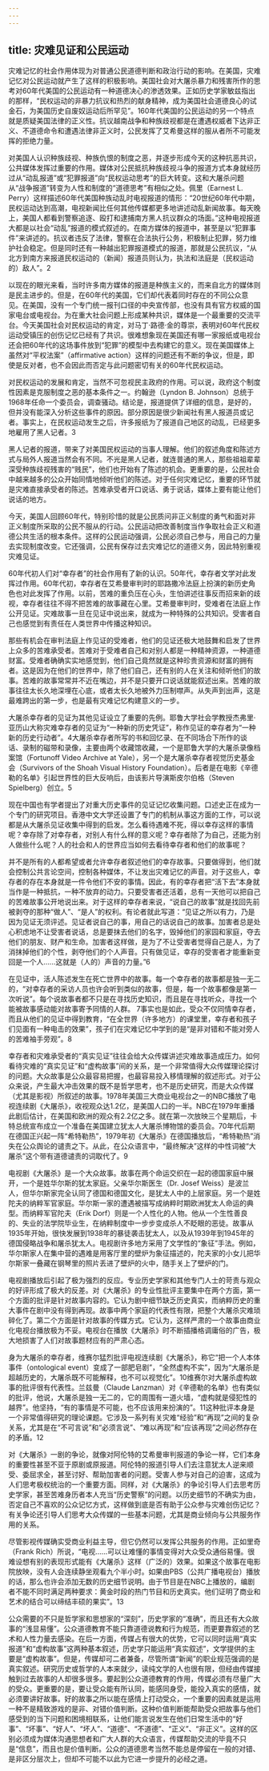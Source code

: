 ```yaml
---
---
---
```

title: 灾难见证和公民运动
---




灾难记忆的社会作用体现为对普通公民道德判断和政治行动的影响。在美国，灾难记忆对公民运动就产生了这样的积极影响。美国社会对大屠杀暴力和残害所作的思考对60年代美国的公民运动有一种道德决心的渗透效果。正如历史学家敏兹指出的那样，“民权运动的非暴力抗议和热烈的献身精神，成为美国社会道德良心的试金石，为美国历史自废奴运动后所罕见”。160年代美国的公民运动的另一个特点就是质疑美国法律的正义性。抗议越南战争和种族歧视都是在遭遇权威者下达非正义、不道德命令和遭遇法律非正义时，公民发挥了艾希曼这样的服从者所不可能发挥的拒绝力量。

对美国人认识种族歧视、种族仇恨的制度之恶，并逐步形成今天的这种抗恶共识，公共媒体发挥过重要的作用。媒体对公民抵抗种族歧视斗争的报道方式本身就经历过从“动乱报道”或“犯罪报道”向“民权运动思考”的巨大转变。这和大屠杀问题从“战争报道”转变为人性和制度的“道德思考”有相似之处。佩里（Earnest L. Perry）这样描述60年代美国种族动乱时电视报道的情形：“20世纪60年代中期，民权运动达到高潮，电视新闻比任何其他传媒都更多地讲述动乱新闻故事。每天晚上，美国人都看到警察追逐、殴打和逮捕南方黑人抗议群众的场面。”这种电视报道大都是以社会“动乱”报道的模式叙述的。在南方媒体的报道中，甚至是以“犯罪事件”来讲述的。抗议者违反了法律，警察在合法执行公务，积极制止犯罪，努力维护社会稳定。但是同时还有一种越出犯罪报道模式的报道，那就是公民抗议，“从北方到南方来报道民权运动的（新闻）报道员则认为，执法和法庭是（民权运动的）敌人”。2

以现在的眼光来看，当时许多南方媒体的报道是种族主义的，而来自北方的媒体则是民主进步的。但是，在60年代的美国，它们却代表着同时存在的不同公众意见。在美国，没有一个专门统一报刊口径的中央宣传部，也没有具有官方权威的国家电台或电视台。为在重大社会问题上形成某种共识，媒体是一个最重要的交流平台。今天美国社会对民权运动的肯定，对马丁·路德·金的尊崇，表明对60年代民权运动受镇压的创伤记忆已经有了共识。很难想象现在美国还有哪一家报纸或电视台还会把60年代的这场事件放到“犯罪”的模型中去构建它的意义。现在美国媒体上虽然对“平权法案”（affirmative action）这样的问题还有不断的争议，但是，即使是反对者，也不会因此而否定与此问题密切有关的60年代民权运动。

对民权运动的发展和肯定，当然不可忽视民主政府的作用。可以说，政府这个制度性因素是克服制度之恶的基本条件之一。约翰逊（Lyndon B. Johnson）总统于1968年任命一个委员会，调查骚动。结论是，报道提供了详细的信息，是好的，但并没有能深入分析这些事件的原因。部分原因是很少新闻社有黑人报道员或记者。事实上，在民权运动发生之后，许多报纸为了报道自己地区的动乱，已经更多地雇用了黑人记者。3

黑人记者的报道，带来了对美国民权运动的当事人理解。他们的叙述角度和陈述方式与局外人报道当然会有不同。不光是黑人记者，就连普通的黑人，那些祖祖辈辈深受种族歧视残害的“贱民”，他们也开始有了陈述的机会。更重要的是，公民社会中越来越多的公众开始同情地倾听他们的陈述。对于任何灾难记忆，重要的环节就是灾难直接承受者的陈述。苦难承受者开口说话、勇于说话，媒体上要有能让他们说话的地方。

今天，美国人回顾60年代，特别珍惜的就是公民质问非正义制度的勇气和面对非正义制度所采取的公民不服从的行动。公民运动把改善制度当作争取社会正义和道德公共生活的根本条件。这样的公民运动强调，公民必须自己参与，用自己的力量去实现制度改变。它还强调，公民有保存过去灾难记忆的道德义务，因此特别重视灾难见证。

60年代初人们对“幸存者”的社会作用有了新的认识。50年代，幸存者文学对此发挥过作用。60年代初，幸存者在艾希曼审判时的耶路撒冷法庭上扮演的新历史角色也对此发挥了作用。以前，苦难的重负压在心头，生怕讲述往事反而招来新的歧视，幸存者往往不得不把苦难的故事藏在心里。艾希曼审判时，受难者在法庭上作公开见证。灾难故事一旦在见证中说出来，就成为一种特殊的公共知识。受害者自己也感觉到有责任在人类世界中传播这种知识。

那些有机会在审判法庭上作见证的受难者，他们的见证还极大地鼓舞和启发了世界上众多的苦难承受者。苦难对于受难者自己和对别人都是一种精神资源，一种道德财富。受难者确确实实地感觉到，他们自己竟然就是这种珍贵资源和财富的拥有者。这是因为在他们的世界中，除了他们自己，还有别的人在关注和倾听他们的故事。苦难的故事常常并不近在嘴边，并不是只要开口说话就能叙述出来。苦难的故事往往太长久地深埋在心底，或者太长久地被外力压制噤声。从失声到出声，这是最难跨出的第一步，也是最有灾难记忆构建意义的一步。

大屠杀幸存者的见证为其他见证设立了重要的先例。耶鲁大学社会学教授杰弗里·亚历山大称灾难幸存者的见证为“一种新的历史凭证”，称作见证的幸存者为“一种新的历史行动者”。4大屠杀幸存者所写的书和回忆录、在不同场合下所作的谈话、录制的磁带和录像，主要由两个收藏馆收藏，一个是耶鲁大学的大屠杀录像档案馆（Fortunoff Video Archive at Yale），另一个是大屠杀幸存者视觉历史基金会（Survivors of the Shoah Visual History Foundation）。后者是在电影《辛德勒的名单》引起世界性的巨大反响后，由该影片导演斯皮尔伯格（Steven Spielberg）创立。5

现在中国也有学者提出了对重大历史事件的见证记忆收集问题。口述史正在成为一个专门的研究项目。香港中文大学还设置了专门的机制从事这方面的工作，可以说都是从大屠杀见证收集中得到的启发。怎么看待遇难不死，得以幸存这样的事情呢？幸存除了对幸存者，对别人有什么样的意义呢？幸存者除了为自己，还能为别人做些什么呢？人的社会和人的世界应当如何去看待幸存者和他们的故事呢？

并不是所有的人都希望或者允许幸存者叙述他们的幸存故事。只要做得到，他们就会控制公共言论空间，控制各种媒体，不让发出灾难记忆的声音。对于这些人，幸存者的存在本身就是一件令他们不安的事情。因此，有的幸存者把“活下去”本身就当作是一种抵抗，一种不放弃的动力。只要受害者还活着，总有一天他可以把自己的苦难故事公开地说出来。对于这样的幸存者来说，“说自己的故事”就是找回先前被剥夺的那种“做人”、“是人”的权利。有论者就此写道：“见证之所以有力，乃是因为见证无须评述。见证者说自己的事，用自己的话说自己的故事。加害者总是处心积虑地不让受害者说话，总是要抹去他们的名字，毁掉他们的家园和家庭，夺去他们的朋友、财产和生命。加害者这样做，是为了不让受害者觉得自己是人，为了消抹掉他们的个性，剥夺他们的个人声音。只有做见证，幸存的受害者才能重新变回是一个人……这就是（人的）声音的力量。”6

在见证中，活人陈述发生在死亡世界中的故事。每一个幸存者的故事都是独一无二的，“对幸存者的采访人员也许会听到类似的故事，但是，每一个故事都像是第一次听说”。每个说故事者都不只是在寻找历史知识，而且是在寻找听众，寻找一个能被故事感动能对故事寄予同情的人群。 7事实也是如此，受众不仅同情幸存者，而且从他们的见证中得到教育，“在全世界（许多地方）的课堂里，幸存者和孩子们见面有一种电击的效果”，孩子们在灾难记忆中学到的是“是非对错和不能对旁人的苦难袖手旁观”。8

幸存者和灾难承受者的“真实见证”往往会给大众传媒讲述灾难故事造成压力。如何看待灾难的“真实见证”和“虚构故事”间的关系，是一个非常值得大众传媒理论探讨的问题。大众故事是公众最容易把握，也最容易投入移情理解的叙述形式。对于公众来说，产生最大冲击效果的既不是哲学思考，也不是历史研究，而是大众传媒（尤其是影视）所叙述的故事。1978年美国三大商业电视台之一的NBC播放了电视连续剧《大屠杀》，收视观众达1.2亿，是美国人口的一半。NBC在1979年重播此剧后估计，在美国和欧洲的观众有2.2亿之多。就在第一次放映三个星期后，卡特总统宣布成立一个准备在美国建立犹太人大屠杀博物馆的委员会。70年代后期在德国正兴起一阵“希特勒热”，1979年初《大屠杀》在德国播放后，“希特勒热”消失在公众舆论的谴责之下。从此，在公众语言中，“最终解决”这样的中性词被“大屠杀”这个带有道德谴责的词取代了。9

电视剧《大屠杀》是一个大众故事。故事在两个命运交织在一起的德国家庭中展开，一个是姓华尔斯的犹太家庭。父亲华尔斯医生（Dr. Josef Weiss）是波兰人，但华尔斯家完全认同了德国和德国文化，是犹太人中的上层家庭。另一个是姓陀夫的纳粹军官家庭。华尔斯一家的遭遇被描写成纳粹时期欧洲犹太人命运的典型。而纳粹军官陀夫（Erik Dorf）则是一个人性化的人物。他从一个生性善良的、失业的法学院毕业生，在纳粹制度中一步步变成杀人不眨眼的恶徒。故事从1935年开始，很快发展到1938年的暴徒袭击犹太人，以及从1939年到1945年的德国侵略战争和屠杀犹太人。电视剧许多地方采用了文学性的“象征”手法。例如，华尔斯家人在集中营的遇难是用客厅里的壁炉为象征描述的，陀夫家的小女儿把华尔斯家一叠藏在钢琴里的照片丢进了壁炉的火中，随手关上了壁炉的门。

电视剧播放后引起了极为强烈的反应。专业历史学家和其他专门人士的苛责与观众的好评形成了极大的反差。对《大屠杀》的专业性批评主要集中在两个方面，第一个方面的批评是针对故事内容的。它认为剧中细节缺乏历史真实，而纳粹历史的重大事件在剧中没有得到再现。故事中两个家庭的代表性有限，把整个大屠杀灾难琐碎化了。第二个方面是针对故事的传媒方式。它认为，这样严肃的一个故事由商业化电视台播放极为不妥。电视台在播放《大屠杀》时不断插播格调庸俗的广告，极大地损害了人们对故事题材应有的严肃心态。

身为大屠杀的幸存者，维赛尔猛烈批评电视连续剧《大屠杀》，称它“把一个人本体事件（ontological event）变成了一部肥皂剧”，“全然虚构不实”，因为“大屠杀是超越历史的，大屠杀既不可能解释，也不可以视觉化”。10维赛尔对大屠杀虚构故事的批评很有代表性。兰兹曼（Claude Lanzman）对《辛德勒的名单》也有类似的批评，他说，大屠杀是独一无二的，它的周围有一道火墙，“虚构就是侵犯性的越界”。他坚持，“有的事情是不可能，也不应该用来扮演的”。11这种批评本身是一个非常值得研究的理论课题。它涉及一系列有关灾难“经验”和“再现”之间的复杂关系，尤其是在“不可言说”和“必须言说”、“难以再现”和“应该再现”之间必然存在的矛盾。12

对《大屠杀》一剧的争论，就像对阿伦特的艾希曼审判报道的争论一样，它们本身的重要性甚至不亚于原剧或原报道。阿伦特的报道引导人们去注意犹太人逆来顺受、委屈求全，甚至讨好、帮助加害者的问题。受害人参与对自己的迫害，这成为人们思考极权统治的一个重要方面。同样，对《大屠杀》的争论引导人们去思考历史学家，甚至苦难身历者本人充当“历史警察”的问题。以历史细节的不确实为由，否定自己不喜欢的公众记忆方式，这样做到底是否有助于公众参与灾难创伤记忆？有关争论还引导人们思考大众传媒的一些基本问题，尤其是商业倾向与公共服务作用的关系。

尽管影视传媒确实受商业利益主导，但它仍然可以发挥公共服务的作用。正如里奇（Frank Rich）所说，“电视……可以让难懂的事情变得对大众受众通俗易懂。很难设想有别的表现形式能有《大屠杀》这样（广泛的）效果。如果这个故事在电影院放映，没有人会连续静坐观看九个半小时。如果由PBS（公共广播电视台）播放的话，那么也许会添加无数的历史细节说明。由于节目是在NBC上播放的，编剧者不能不同时满足两种要求：黄金时段的热门节目和历史真实。他们证明了商业和艺术的结合可以缔结丰硕的果实”。13

公众需要的不只是哲学家和思想家的“深刻”，历史学家的“准确”，而且还有大众故事的“浅显易懂”。公众道德教育不能只靠道德说教和行为规范，而更要靠叙述的艺术和人性力量去感染。在后一方面，传媒占有很大的优势，它可以同时运用“真实报道”和“虚构故事”这两种基本叙述，历史学只能运用“真实叙述”，文学提供的主要是“虚构故事”。但是，传媒却可二者兼备，尽管所谓“新闻”的职业规范强调的是真实叙述。研究历史或哲学的人本来就少，读纯文学的人也很有限，但经由传媒接触到过去故事的人却很多很多。要起到公众道德教育的作用，传媒必须有尽量广大的受众。更重要的是，要让受众能有所认同，能感同身受，能投入真实的感情，就必须要讲好故事。好的故事之所以能在感情上打动受众，一个重要的因素就是运用一种不是精致游戏的是非、对错价值判断。这种价值判断能帮助受众把故事与他们感受到的当下问题和困境相联系，让他们能言说发生在他们日常生活中的“好事”、“坏事”、“好人”、“坏人”、“道德”、“不道德”、“正义”、“非正义”。这样的区别必须成为媒体沟通思想者和广大人群的大众语言，传媒帮助交流的毕竟不只是“信息”，而且也是价值判断。公众的道德思考当然不能总是停留在一般的对错、是非区分层次上，但却不可能不以此为它进一步提升的必经之道。